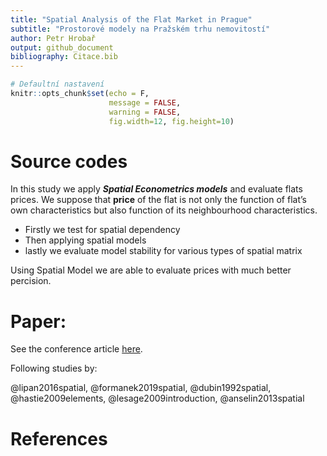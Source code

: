 ```yaml
---
title: "Spatial Analysis of the Flat Market in Prague"
subtitle: "Prostorové modely na Pražském trhu nemovitostí"
author: Petr Hrobař
output: github_document
bibliography: Citace.bib
---
```

  
```r
# Defaultní nastavení
knitr::opts_chunk$set(echo = F,
                      message = FALSE,
                      warning = FALSE,
                      fig.width=12, fig.height=10)
```

# Source codes

In this study we apply ***Spatial Econometrics models*** and evaluate
flats prices. We suppose that **price** of the flat is not only the
function of flat’s own characteristics but also function of its
neighbourhood characteristics.

- Firstly we test for spatial dependency
- Then applying spatial models
- lastly we evaluate model stability for various types of spatial matrix

Using Spatial Model we are able to evaluate prices with much better percision.

# Paper:

See the conference article [here](https://github.com/petrhrobar/Spatial_Flats/blob/master/Spatial_Analysis_of_the_Flat_Market_in_Prague__MME.pdf).

Following studies by:

@lipan2016spatial,
@formanek2019spatial,
@dubin1992spatial,
@hastie2009elements,
@lesage2009introduction,
@anselin2013spatial


# References
